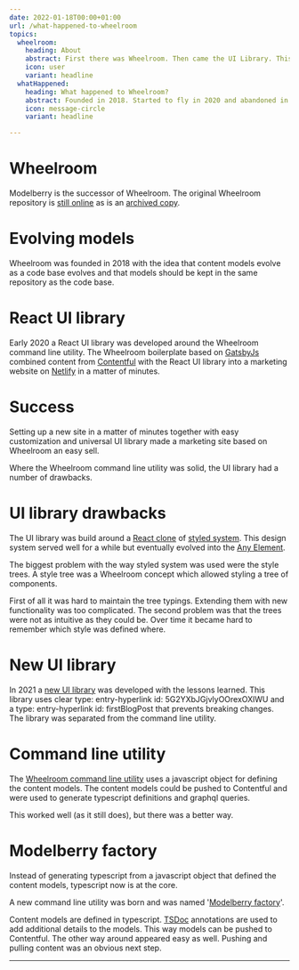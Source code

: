 ```yaml
---
date: 2022-01-18T00:00+01:00
url: /what-happened-to-wheelroom
topics:
  wheelroom:
    heading: About
    abstract: First there was Wheelroom. Then came the UI Library. This evolved into the Modelberry factory as we know it.
    icon: user
    variant: headline
  whatHappened:
    heading: What happened to Wheelroom?
    abstract: Founded in 2018. Started to fly in 2020 and abandoned in 2021. What happened?
    icon: message-circle
    variant: headline

---
```

# Wheelroom

Modelberry is the successor of Wheelroom. The original Wheelroom repository is [still online](https://github.com/wheelroom/wheelroom) as is an [archived copy](https://github.com/jaccomeijer/wheelroom).

# Evolving models

Wheelroom was founded in 2018 with the idea that content models evolve as a code base evolves and that models should be kept in the same repository as the code base.

# React UI library

Early 2020 a React UI library was developed around the Wheelroom command line utility. The Wheelroom boilerplate based on [GatsbyJs](https://www.gatsbyjs.com) combined content from [Contentful](https://www.contentful.com) with the React UI library into a marketing website on [Netlify](https://www.netlify.com) in a matter of minutes.

# Success

Setting up a new site in a matter of minutes together with easy customization and universal UI library made a marketing site based on Wheelroom an easy sell.

Where the Wheelroom command line utility was solid, the UI library had a number of drawbacks.

# UI library drawbacks

The UI library was build around a [React clone](https://github.com/jaccomeijer/styled-system) of [styled system](https://styled-system.com). This design system served well for a while but eventually evolved into the [Any Element](https://github.com/modelberry/sites/blob/main/packages/any-element/README.md).

The biggest problem with the way styled system was used were the style trees. A style tree was a Wheelroom concept which allowed styling a tree of components.

First of all it was hard to maintain the tree typings. Extending them with new functionality was too complicated. The second problem was that the trees were not as intuitive as they could be. Over time it became hard to remember which style was defined where.

# New UI library

In 2021 a [new UI library](https://blue.modelberry.com) was developed with the lessons learned. This library uses clear type: entry-hyperlink id: 5G2YXbJGjvlyOOrexOXlWU and a type: entry-hyperlink id: firstBlogPost that prevents breaking changes. The library was separated from the command line utility.

# Command line utility

The [Wheelroom command line utility](https://www.npmjs.com/package/@wheelroom/wheelroom) uses a javascript object for defining the content models. The content models could be pushed to Contentful and were used to generate typescript definitions and graphql queries.

This worked well (as it still does), but there was a better way.

# Modelberry factory

Instead of generating typescript from a javascript object that defined the content models, typescript now is at the core.

A new command line utility was born and was named '[Modelberry factory](https://www.npmjs.com/package/@modelberry/mbfactory)'.

Content models are defined in typescript. [TSDoc](https://tsdoc.org) annotations are used to add additional details to the models. This way models can be pushed to Contentful. The other way around appeared easy as well. Pushing and pulling content was an obvious next step.

---
